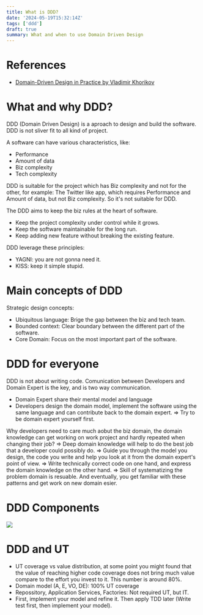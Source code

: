 ```yaml
---
title: What is DDD?
date: '2024-05-19T15:32:14Z'
tags: ['ddd']
draft: true
summary: What and when to use Domain Driven Design
---
```


# References
- [Domain-Driven Design in Practice by Vladimir Khorikov](https://app.pluralsight.com/library/courses/domain-driven-design-in-practice)

# What and why DDD?
DDD (Domain Driven Design) is a aproach to design and build the software.
DDD is not sliver fit to all kind of project.

A software can have various characteristics, like:
- Performance
- Amount of data
- Biz complexity
- Tech complexity

DDD is suitable for the project which has Biz complexity and not for the other, for example: The Twitter like app, which requires Performance and Amount of data, but not Biz complexity. So it's not suitable for DDD.

The DDD aims to keep the biz rules at the heart of software.
- Keep the project complexity under control while it grows.
- Keep the software maintainable for the long run.
- Keep adding new feature without breaking the existing feature.

DDD leverage these principles:
- YAGNI: you are not gonna need it.
- KISS: keep it simple stupid.

# Main concepts of DDD
Strategic design concepts:
- Ubiquitous language: Brige the gap between the biz and tech team.
- Bounded context: Clear boundary between the different part of the software.
- Core Domain: Focus on the most important part of the software.

# DDD for everyone
DDD is not about writing code.
Comunication between Developers and Domain Expert is the key, and is two way communication.
- Domain Expert share their mental model and language
- Developers design the domain model, implement the software using the same language and can contribute back to the domain expert.
=> Try to be domain expert yourself first.

Why developers need to care much aobut the biz domain, the domain knowledge can get working on work project and hardly repeated when changing their job?
=> Deep domain knowledge will help to do the best job that a developer could possibly do.
=> Guide you through the model you design, the code you write and help you look at it from the domain expert's point of view.
=> Write technically correct code on one hand, and express the domain knowledge on the other hand.
=> Skill of systematizing the problem domain is resuable.
And eventually, you get familiar with these patterns and get work on new domain esier.

# DDD Components
![](/images/ddd/ddd-components.png)

# DDD and UT
- UT coverage vs value distribution, at some point you might found that the value of reaching higher code coverage
 does not bring much value compare to the effort you invest to it. This number is around 80%.
- Domain model (A, E, VO, DE): 100% UT coverage
- Repossitory, Application Services, Factories: Not required UT, but IT.
- First, implement your model and refine it. Then apply TDD later (Write test first, then implement your model).
